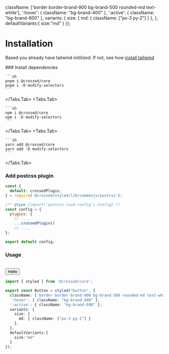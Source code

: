 
  className: ['border border-brand-900 bg-brand-500 rounded-md text-white'],
  ':hover': { className: "bg-brand-400" },
  ':active': { className: "bg-brand-600" },
  variants: {
    size: {
      md: { className: ["px-3 py-2"] }
    },
  },
  defaultVariants:{
    size:"md"
  }
});

# Installation

Based you already have tailwind initilized. If not, see how [install tailwind](https://tailwindcss.com/docs/installation)

<Steps>
### Install dependencies
<Tabs items={["pnpm", "npm", "yarn"]}>
  <Tabs.Tab>

    ```sh
    pnpm i @crossed/core
    pnpm i -D modify-selectors
    ```

  </Tabs.Tab>
  <Tabs.Tab>

    ```sh
    npm i @crossed/core
    npm i -D modify-selectors
    ```

  </Tabs.Tab>
  <Tabs.Tab>
  
    ```sh
    yarn add @crossed/core
    yarn add -D modify-selectors
    ```
  
  </Tabs.Tab>
</Tabs>

### Add postcss plugin

```javascript filename="postcss.config.js"
const {
  default: crossedPlugin,
} = require('@crossed/styled/lib/commonjs/postcss');

/** @type {import('postcss-load-config').Config} */
const config = {
  plugins: {
    // ...,
    ...crossedPlugin()
    // ...,
};

export default config;
```

### Usage
<br />
<Box className="items-center justify-center">
  <Button>Hello</Button>
</Box>

```typescript
import { styled } from '@crossed/core';

export const Button = styled("button", {
  className: ['border border-brand-900 bg-brand-500 rounded-md text-white'],
  ':hover': { className: "bg-brand-400" },
  ':active': { className: "bg-brand-600" },
  variants: {
    size: {
      md: { className: ["px-3 py-2"] }
    },
  },
  defaultVariants:{
    size:"md"
  }
});

```
</Steps>